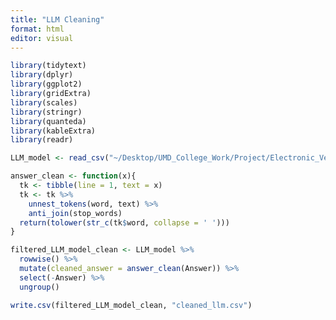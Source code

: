 ```yaml
---
title: "LLM Cleaning"
format: html
editor: visual
---
```


```r
library(tidytext)
library(dplyr)
library(ggplot2)
library(gridExtra)
library(scales)
library(stringr)
library(quanteda)
library(kableExtra)
library(readr)
```

```r
LLM_model <- read_csv("~/Desktop/UMD_College_Work/Project/Electronic_Vehicle_Sentiment/WebScrapping/LLM/filtered_LLM_model.csv")
```

```r
answer_clean <- function(x){
  tk <- tibble(line = 1, text = x)
  tk <- tk %>% 
    unnest_tokens(word, text) %>% 
    anti_join(stop_words)
  return(tolower(str_c(tk$word, collapse = ' ')))
}
```

```r
filtered_LLM_model_clean <- LLM_model %>%
  rowwise() %>%
  mutate(cleaned_answer = answer_clean(Answer)) %>%
  select(-Answer) %>%
  ungroup()
```

```r
write.csv(filtered_LLM_model_clean, "cleaned_llm.csv")
```
